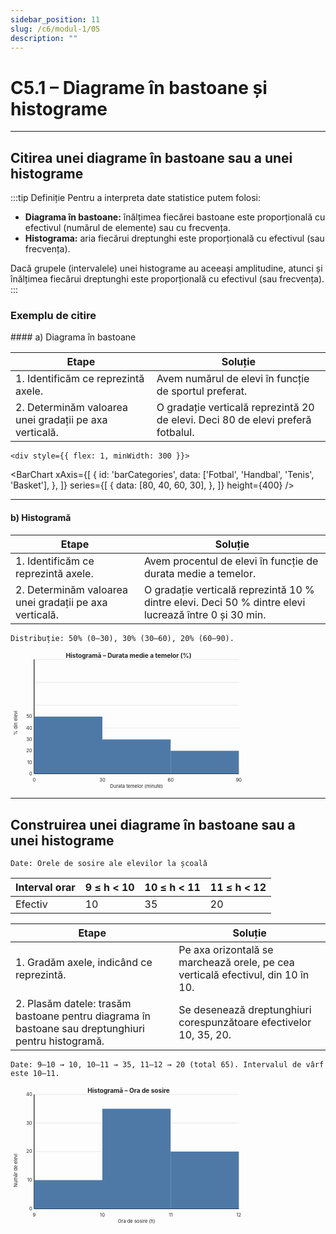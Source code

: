 ```yaml
---
sidebar_position: 11
slug: /c6/modul-1/05
description: ""
---
```



# C5.1 – Diagrame în bastoane și histograme

---

## Citirea unei diagrame în bastoane sau a unei histograme

:::tip Definiție
Pentru a interpreta date statistice putem folosi:
- **Diagrama în bastoane:** înălțimea fiecărei bastoane este proporțională cu efectivul (numărul de elemente) sau cu frecvența.
- **Histograma:** aria fiecărui dreptunghi este proporțională cu efectivul (sau frecvența).

Dacă grupele (intervalele) unei histograme au aceeași amplitudine, atunci și înălțimea fiecărui dreptunghi este proporțională cu efectivul (sau frecvența).
:::

### Exemplu de citire

<div style={{ display: 'flex', gap: '2rem', alignItems: 'flex-start', flexWrap: 'wrap' }}>
    <div style={{ flex: 3, minWidth: 300 }}>
#### a) Diagrama în bastoane

| Etape | Soluție |
|-------|---------|
| 1. Identificăm ce reprezintă axele. | Avem numărul de elevi în funcție de sportul preferat. |
| 2. Determinăm valoarea unei gradații pe axa verticală. | O gradație verticală reprezintă 20 de elevi. Deci 80 de elevi preferă fotbalul. |
</div>

    <div style={{ flex: 1, minWidth: 300 }}>
<BarChart
  xAxis={[
    {
      id: 'barCategories',
      data: ['Fotbal', 'Handbal', 'Tenis', 'Basket'],
    },
  ]}
  series={[
    {
      data: [80, 40, 60, 30],
    },
  ]}
  height={400}
/>
</div>
</div>

---

#### b) Histogramă

| Etape | Soluție |
|-------|---------|
| 1. Identificăm ce reprezintă axele. | Avem procentul de elevi în funcție de durata medie a temelor. |
| 2. Determinăm valoarea unei gradații pe axa verticală. | O gradație verticală reprezintă 10 % dintre elevi. Deci 50 % dintre elevi lucrează între 0 și 30 min. |

`Distribuție: 50% (0–30), 30% (30–60), 20% (60–90).`

<svg viewBox="0 0 800 350" width="100%" xmlns="http://www.w3.org/2000/svg">
<text x="300" y="16" text-anchor="middle" font-size="16" font-weight="700" fill="#222">Histogramă – Durata medie a temelor (%)</text>
<g stroke="#dddddd" stroke-width="1">
<line x1="60" y1="310" x2="580" y2="310"></line>
<line x1="60" y1="252" x2="580" y2="252"></line>
<line x1="60" y1="194" x2="580" y2="194"></line>
<line x1="60" y1="136" x2="580" y2="136"></line>
<line x1="60" y1="78" x2="580" y2="78"></line>
<line x1="60" y1="20" x2="580" y2="20"></line>
</g>
<g stroke="#222" stroke-width="2">
<line x1="60" y1="20" x2="60" y2="310"></line>
<line x1="60" y1="310" x2="580" y2="310"></line>
</g>
<g font-size="12" fill="#222" text-anchor="end">
<text x="55" y="314">0</text>
<text x="55" y="285">10</text>
<text x="55" y="256">20</text>
<text x="55" y="227">30</text>
<text x="55" y="198">40</text>
<text x="55" y="169">50</text>
<text x="18" y="150" transform="rotate(-90 18 150)">% din elevi</text>
</g>
<g font-size="12" fill="#222" text-anchor="middle">
<text x="60" y="330">0</text>
<text x="233.33" y="330">30</text>
<text x="406.67" y="330">60</text>
<text x="580" y="330">90</text>
<text x="320" y="346">Durata temelor (minute)</text>
</g>
<rect x="60" y="165" width="173.33" height="145" fill="#4e79a7"></rect>
<rect x="233.33" y="223" width="173.33" height="87" fill="#4e79a7"></rect>
<rect x="406.67" y="252" width="173.33" height="58" fill="#4e79a7"></rect>
</svg>

---

## Construirea unei diagrame în bastoane sau a unei histograme

`Date: Orele de sosire ale elevilor la școalǎ`

| Interval orar | 9 ≤ h < 10 | 10 ≤ h < 11 | 11 ≤ h < 12 |
|---------------|-----------|------------|------------|
| Efectiv       | 10        | 35         | 20         |

| Etape | Soluție |
|-------|---------|
| 1. Gradăm axele, indicând ce reprezintă. | Pe axa orizontală se marchează orele, pe cea verticală efectivul, din 10 în 10. |
| 2. Plasăm datele: trasăm bastoane pentru diagrama în bastoane sau dreptunghiuri pentru histogramă. | Se desenează dreptunghiuri corespunzătoare efectivelor 10, 35, 20. |

`Date: 9–10 → 10, 10–11 → 35, 11–12 → 20 (total 65). Intervalul de vârf este 10–11.`

<svg viewBox="0 0 800 350" width="100%" xmlns="http://www.w3.org/2000/svg">
<text x="300" y="16" text-anchor="middle" font-size="16" font-weight="700" fill="#222">Histogramă – Ora de sosire</text>
<g stroke="#dddddd" stroke-width="1">
<line x1="60" y1="310" x2="580" y2="310"></line>
<line x1="60" y1="237.5" x2="580" y2="237.5"></line>
<line x1="60" y1="165" x2="580" y2="165"></line>
<line x1="60" y1="92.5" x2="580" y2="92.5"></line>
<line x1="60" y1="20" x2="580" y2="20"></line>
</g>
<g stroke="#222" stroke-width="2">
<line x1="60" y1="20" x2="60" y2="310"></line>
<line x1="60" y1="310" x2="580" y2="310"></line>
</g>
<g font-size="12" fill="#222" text-anchor="end">
<text x="55" y="314">0</text>
<text x="55" y="241.5">10</text>
<text x="55" y="169">20</text>
<text x="55" y="96.5">30</text>
<text x="55" y="24">40</text>
<text x="18" y="170" transform="rotate(-90 18 170)">Număr de elevi</text>
</g>
<g font-size="12" fill="#222" text-anchor="middle">
<text x="60" y="330">9</text>
<text x="233.33" y="330">10</text>
<text x="406.67" y="330">11</text>
<text x="580" y="330">12</text>
<text x="320" y="346">Ora de sosire (h)</text>
</g>
<rect x="60" y="237.5" width="173.33" height="72.5" fill="#4e79a7"></rect>
<rect x="233.33" y="56.25" width="173.33" height="253.75" fill="#4e79a7"></rect>
<rect x="406.67" y="165" width="173.33" height="145" fill="#4e79a7"></rect>
</svg>
